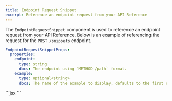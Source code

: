```yaml
---
title: Endpoint Request Snippet
excerpt: Reference an endpoint request from your API Reference
---
```


The `EndpointRequestSnippet` component is used to reference an endpoint request from your API Reference. Below is an example of referencing the request for the `POST /snippets` endpoint.

<EndpointRequestSnippet endpoint="POST /snippets" />

```yaml JSX Props for EndpointRequestSnippet
EndpointRequestSnippetProps:
  properties:
    endpoint:
      type: string
      docs: The endpoint using `METHOD /path` format.
    example:
      type: optional<string>
      docs: The name of the example to display, defaults to the first example.
```

<Aside>

<CodeBlock title="Markdown">
  ```jsx
  <EndpointRequestSnippet endpoint="POST /snippets" />
  ```
</CodeBlock>

</Aside>

